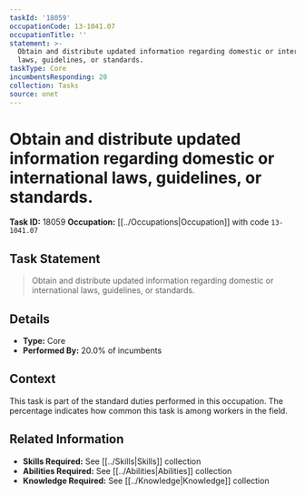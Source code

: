 ```yaml
---
taskId: '18059'
occupationCode: 13-1041.07
occupationTitle: ''
statement: >-
  Obtain and distribute updated information regarding domestic or international
  laws, guidelines, or standards.
taskType: Core
incumbentsResponding: 20
collection: Tasks
source: onet
---
```

# Obtain and distribute updated information regarding domestic or international laws, guidelines, or standards.

**Task ID:** 18059
**Occupation:** [[../Occupations|Occupation]] with code `13-1041.07`

## Task Statement

> Obtain and distribute updated information regarding domestic or international laws, guidelines, or standards.

## Details

- **Type:** Core
- **Performed By:** 20.0% of incumbents

## Context

This task is part of the standard duties performed in this occupation. The percentage indicates how common this task is among workers in the field.

## Related Information

- **Skills Required:** See [[../Skills|Skills]] collection
- **Abilities Required:** See [[../Abilities|Abilities]] collection
- **Knowledge Required:** See [[../Knowledge|Knowledge]] collection

